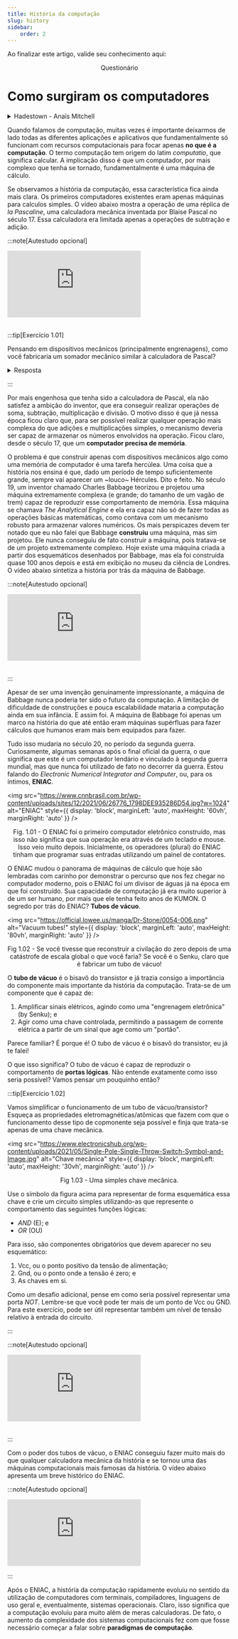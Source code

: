 ```yaml
---
title: História da computação
slug: history
sidebar:
    order: 2
---
```



<Aside type="tip">

Ao finalizar este artigo, valide seu conhecimento aqui:

<center><LinkButton href="/getting-started/">Questionário</LinkButton></center>

</Aside>

# Como surgiram os computadores


<details>
  <summary>Hadestown - Anaïs Mitchell</summary>

  <center>![](https://upload.wikimedia.org/wikipedia/en/b/be/Hadestown_A-Mitchell.jpg)</center>

  Uma semente do que mais tarde viraria o espetáculo da Broadway de mesmo nome,
  Hadestown é um album de folk que reconta a história de Orfeu e Eurídice com
  uma roupagem mais moderna. Os deuses dão vez a um sistema opressor que criou
  um inferno na terra e a "morte" de Eurídice vira o ímpeto de ir para um lugar
  onde se pode ganhar mais dinheiro. 

  Poucos álbuns conseguem mesclar tantos estilos e artistas e ainda assim
  manter uma coesão temática tão forte quanto Hadestown. Menos ainda conseguem
  construir uma narrativa musical, é um album que se ouve quase como uma ópera
  do começo ao fim. Junta isso a uma das histórias de amor mais famosas (e
      trágicas) da história e temos cinema absoluto... em áudio.

  <div style={{ textAlign: 'center' }}>
      <iframe 
          style={{
              display: 'block',
              margin: 'auto',
              width: '100%',
              height: '50vh',
          }}
          src="https://www.youtube.com/embed/JoeqvPuHwO8" 
          frameborder="0" 
          allowFullScreen>
      </iframe>
  </div>
  <br/>

</details>

Quando falamos de computação, muitas vezes é importante deixarmos de lado todas
as diferentes aplicações e aplicativos que fundamentalmente só funcionam com
recursos computacionais para focar apenas **no que é a computação**. O termo
computação tem origem do latim *computatio*, que significa calcular. A
implicação disso é que um computador, por mais complexo que tenha se tornado,
fundamentalmente é uma máquina de cálculo.

Se observamos a história da computação, essa característica fica ainda mais
clara. Os primeiros computadores existentes eram apenas máquinas para calculos
simples. O vídeo abaixo mostra a operação de uma réplica de *la Pascaline*, uma
calculadora mecânica inventada por Blaise Pascal no século 17. Essa calculadora
era limitada apenas a operações de subtração e adição.

:::note[Autestudo opcional]

<div style={{ textAlign: 'center' }}>
    <iframe 
        style={{
            display: 'block',
            margin: 'auto',
            width: '100%',
            height: '50vh',
        }}
        src="https://www.youtube.com/embed/GX4RQK__fQc" 
        frameborder="0" 
        allowFullScreen>
    </iframe>
</div>
<br/>

:::tip[Exercício 1.01]

Pensando em dispositivos mecânicos (principalmente engrenagens), como você
fabricaria um somador mecânico similar à calculadora de Pascal?

<details> 

<summary>Resposta</summary>
<p>
Não espere respostas para os exercícios desse material =)

Mas, vai lá, não vou te deixar 100% na mão. Dê uma olhada nesse outro vídeo,
mostrando como a calculadora de Pascal funciona por dentro:
</p>

<div style={{ textAlign: 'center' }}>
    <iframe 
        style={{
            display: 'block',
            margin: 'auto',
            width: '100%',
            height: '50vh',
        }}
        src="https://www.youtube.com/embed/hSl2WFfCTD8" 
        frameborder="0" 
        allowFullScreen>
    </iframe>
</div>

</details>

:::

Por mais engenhosa que tenha sido a calculadora de Pascal, ela não satisfez a
ambição do inventor, que era conseguir realizar operações de soma, subtração,
multiplicação e divisão. O motivo disso é que já nessa época ficou claro que,
para ser possível realizar qualquer operação mais complexa do que adições e
multiplicações simples, o mecanismo deveria ser capaz de armazenar os números
envolvidos na operação. Ficou claro, desde o século 17, que um **computador
precisa de memória**.

O problema é que construir apenas com dispositivos mecânicos algo como uma
memória de computador é uma tarefa hercúlea. Uma coisa que a história nos
ensina é que, dado um período de tempo suficientemente grande, sempre vai
aparecer um ~louco~ Hércules. Dito e feito. No século 19, um inventor chamado
Charles Babbage teorizou e projetou uma máquina extremamente complexa (e
grande; do tamanho de um vagão de trem) capaz de reproduzir esse comportamento
de memória. Essa máquina se chamava *The Analytical Engine* e ela era capaz não
só de fazer todas as operações básicas matemáticas, como contava com um
mecanismo robusto para armazenar valores numéricos. Os mais perspicazes devem
ter notado que eu não falei que Babbage **construiu** uma máquina, mas sim
projetou. Ele nunca conseguiu de fato construir a máquina, pois tratava-se de
um projeto extremamente complexo. Hoje existe uma máquina criada a partir dos
esquemáticos desenhados por Babbage, mas ela foi construída quase 100 anos
depois e está em exibição no museu da ciência de Londres. O vídeo abaixo
sintetiza a história por trás da máquina de Babbage.

:::note[Autestudo opcional]

<div style={{ textAlign: 'center' }}>
    <iframe 
        style={{
            display: 'block',
            margin: 'auto',
            width: '100%',
            height: '50vh',
        }}
        src="https://www.youtube.com/embed/XSkGY6LchJs" 
        frameborder="0" 
        allowFullScreen>
    </iframe>
</div>
<br/>

:::

Apesar de ser uma invenção genuinamente impressionante, a máquina de Babbage
nunca poderia ter sido o futuro da computação. A limitação de dificuldade de
construções e pouca escalabilidade mataria a computação ainda em sua infância.
E assim foi. A máquina de Babbage foi apenas um marco na história do que até
então eram máquinas supérfluas para fazer cálculos que humanos eram mais bem
equipados para fazer.

Tudo isso mudaria no século 20, no período da segunda guerra. Curiosamente,
algumas semanas após o final oficial da guerra, o que significa que este é um
computador lendário e vinculado à segunda guerra mundial, mas que nunca foi
utilizado de fato no decorrer da guerra. Estou falando do *Electronic Numerical
Integrator and Computer*, ou, para os íntimos, **ENIAC**.

<img 
  src="https://www.cnnbrasil.com.br/wp-content/uploads/sites/12/2021/06/26776_1798DEE935286D54.jpg?w=1024"
  alt="ENIAC"
  style={{ 
    display: 'block',
    marginLeft: 'auto',
    maxHeight: '60vh',
    marginRight: 'auto'
  }} 
/>
<br/>
<p><center>Fig. 1.01 - O ENIAC foi o primeiro computador eletrônico construído, mas isso
não significa que sua operação era através de um teclado e mouse. Isso veio
muito depois. Inicialmente, os operadores (plural) do ENIAC tinham que
programar suas entradas utilizando um painel de contatores. </center></p>


O ENIAC mudou o panorama de máquinas de cálculo que hoje são lembradas com
carinho por demonstrar o percurso que nos fez chegar no computador moderno,
pois o ENIAC foi um divisor de águas já na época em que foi construído. Sua
capacidade de computação já era muito superior à de um ser humano, por mais que
ele tenha feito anos de KUMON. O segredo por trás do ENIAC? **Tubos de vácuo**.

<img 
  src="https://official.lowee.us/manga/Dr-Stone/0054-006.png"
  alt="Vacuum tubes!"
  style={{ 
    display: 'block',
    marginLeft: 'auto',
    maxHeight: '80vh',
    marginRight: 'auto'
  }} 
/>
<br/>
<p><center>Fig 1.02 - Se você tivesse que reconstruir a civilação do zero depois de uma
catástrofe de escala global o que você faria? Se você é o Senku, claro que é
fabricar um tubo de vácuo!</center></p>

O **tubo de vácuo** é o bisavô do transistor e já trazia consigo a importância
do componente mais importante da história da computação. Trata-se de um
componente que é capaz de:

1. Amplificar sinais elétricos, agindo como uma "engrenagem eletrônica" (by
   Senku); e
2. Agir como uma chave controlada, permitindo a passagem de corrente elétrica a
   partir de um sinal que age como um "portão".

Parece familiar? É porque é! O tubo de vácuo é o bisavô do transistor, eu já te
falei!

O que isso significa? O tubo de vácuo é capaz de reproduzir o comportamento de
**portas lógicas**. Não entende exatamente como isso seria possível? Vamos
pensar um pouquinho então?

:::tip[Exercício 1.02]

Vamos simplificar o funcionamento de um tubo de vácuo/transistor? Esqueça as
propriedades eletromagnéticas/atômicas que fazem com que o funcionamento desse
tipo de copmonente seja possível e finja que trata-se apenas de uma chave
mecânica.

<img 
  src="https://www.electronicshub.org/wp-content/uploads/2021/05/Single-Pole-Single-Throw-Switch-Symbol-and-Image.jpg"
  alt="Chave mecânica"
  style={{ 
    display: 'block',
    marginLeft: 'auto',
    maxHeight: '30vh',
    marginRight: 'auto'
  }} 
/>
<br/>
<p><center>Fig 1.03 - Uma simples chave mecânica.</center></p>

Use o símbolo da figura acima para representar de forma esquemática essa chave
e crie um circuito simples utilizando-as que represente o comportamento das
seguintes funções lógicas:

* *AND* (E); e
* *OR* (OU)

Para isso, são componentes obrigatórios que devem aparecer no seu esquemático:

1. Vcc, ou o ponto positivo da tensão de alimentação;
2. Gnd, ou o ponto onde a tensão é zero; e
3. As chaves em si.

Como um desafio adicional, pense em como seria possível representar uma porta
*NOT*. Lembre-se que você pode ter mais de um ponto de Vcc ou GND. Para este
exercício, pode ser útil representar também um nível de tensão relativo à
entrada do circuito.

:::

:::note[Autestudo opcional]

<div style={{ textAlign: 'center' }}>
    <iframe 
        style={{
            display: 'block',
            margin: 'auto',
            width: '100%',
            height: '50vh',
        }}
        src="https://www.youtube.com/embed/FU_YFpfDqqA" 
        frameborder="0" 
        allowFullScreen>
    </iframe>
</div>
<br/>

:::


Com o poder dos tubos de vácuo, o ENIAC conseguiu fazer muito mais do que
qualquer calculadora mecânica da história e se tornou uma das máquinas
computacionais mais famosas da história. O vídeo abaixo apresenta um breve
histórico do ENIAC.

:::note[Autestudo opcional]

<div style={{ textAlign: 'center' }}>
    <iframe 
        style={{
            display: 'block',
            margin: 'auto',
            width: '100%',
            height: '50vh',
        }}
        src="https://www.youtube.com/embed/dy0wpDfnpzo" 
        frameborder="0" 
        allowFullScreen>
    </iframe>
</div>

:::

Após o ENIAC, a história da computação rapidamente evoluiu no sentido da
utilização de computadores com terminais, compiladores, linguagens de uso geral
e, eventualmente, sistemas operacionais. Claro, isso significa que a computação
evoluiu para muito além de meras calculadoras. De fato, o aumento da
complexidade dos sistemas computacionais fez com que fosse necessário começar a
falar sobre **paradigmas de computação**.

